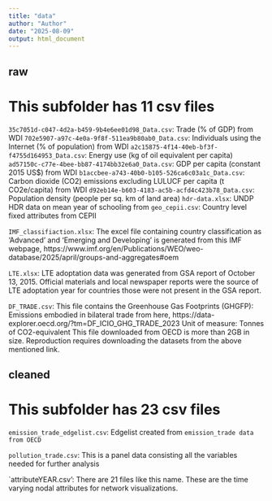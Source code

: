 ```yaml
---
title: "data"
author: "Author"
date: "2025-08-09"
output: html_document
---
```


## raw 
# This subfolder has 11 csv files
`35c7051d-c047-4d2a-b459-9b4e6ee01d98_Data.csv`: Trade (% of GDP) from WDI
`702e5907-a97c-4e0a-9f8f-511ea9b80ab0_Data.csv`: Individuals using the Internet (% of population) from WDI
`a2c15875-4f14-40eb-bf3f-f4755d164953_Data.csv`: Energy use (kg of oil equivalent per capita)
`ad57150c-c77e-4bee-bb87-4174bb32e6a0_Data.csv`: GDP per capita (constant 2015 US$) from WDI
`b1accbee-a743-40b0-b105-526ca6c03a1c_Data.csv`: Carbon dioxide (CO2) emissions excluding LULUCF per capita (t CO2e/capita) from WDI
`d92eb14e-b603-4183-ac5b-acfd4c423b78_Data.csv`: Population density (people per sq. km of land area)
`hdr-data.xlsx`: UNDP HDR data on mean year of schooling from 
`geo_cepii.csv`: Country level fixed attributes from CEPII 

`IMF_classifiaction.xlsx`: The excel file containing country classification as 'Advanced' and 'Emerging and Developing' is generated from this IMF webpage, https://www.imf.org/en/Publications/WEO/weo-database/2025/april/groups-and-aggregates#oem

`LTE.xlsx`: LTE adoptation data was generated from GSA report of October 13, 2015. Official materials and local newspaper reports were the source of LTE adoptation year for countries those were not present in the GSA report.

`DF_TRADE.csv`: This file contains the Greenhouse Gas Footprints (GHGFP): Emissions embodied in bilateral trade from here, 
 https://data-explorer.oecd.org/?tm=DF_ICIO_GHG_TRADE_2023
Unit of measure: Tonnes of CO2-equivalent
This file downloaded from OECD is more than 2GB in size. Reproduction requires downloading the datasets from the above mentioned link. 
  
## cleaned
# This subfolder has 23 csv files


`emission_trade_edgelist.csv`: Edgelist created from `emission_trade data from OECD`

`pollution_trade.csv`: This is a panel data consisting all the variables needed for further analysis

`attributeYEAR.csv': There are 21 files like this name. These are the time varying nodal attributes for network visualizations.  




